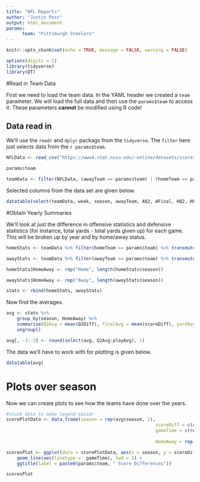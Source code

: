 ```yaml
---
title: "NFL Reports"
author: "Justin Post"
output: html_document  
params: 
      team: "Pittsburgh Steelers"
---
```


```r
knitr::opts_chunk$set(echo = TRUE, message = FALSE, warning = FALSE)

options(digits = 2)
library(tidyverse)
library(DT)
```


#Read in Team Data

First we need to load the team data.  In the YAML header we created a `team` parameter.  We will load the full data and then use the `params$team` to access it.  These parameters **cannot** be modified using R code!  

## Data read in 

We'll use the `readr` and `dplyr` packags from the `tidyverse`.  The `filter` here just selects data from the `r params$team`.  

```r
NFLData <- read_csv("https://www4.stat.ncsu.edu/~online/datasets/scoresFull.csv")

params$team

teamData <- filter(NFLData, (awayTeam == params$team) | (homeTeam == params$team))
```

Selected columns from the data set are given below.  

```r
datatable(select(teamData, week, season, awayTeam, AQ2, AFinal, HQ2, HFinal))
```


#Obtain Yearly Summaries

We'll look at just the difference in offensive statistics and defensive statistics (for instance, total yards - total yards given up) for each game.  This will be broken up by year and by home/away status.  


```r
homeStats <- teamData %>% filter(homeTeam == params$team) %>% transmute(season = season, Q2Diff = HQ2 - AQ2, scoreDiff = HFinal - AFinal, yardDiff = HtotalYds - AtotalYds, turnoverDiff = Hturnovers - Aturnovers, playDiff = HtotalPlays - AtotalPlays)

awayStats <- teamData %>% filter(awayTeam == params$team) %>% transmute(season = season, Q2Diff = AQ2 - HQ2, scoreDiff = AFinal - HFinal, yardDiff = AtotalYds - HtotalYds, turnoverDiff = Aturnovers - Hturnovers, playDiff = AtotalPlays - HtotalPlays)

homeStats$HomeAway <- rep("Home", length(homeStats$season))

awayStats$HomeAway <- rep("Away", length(awayStats$season))

stats <- rbind(homeStats, awayStats)
```

Now find the averages.  

```r
avg <- stats %>% 
	group_by(season, HomeAway) %>% 
	summarise(Q2Avg = mean(Q2Diff), finalAvg = mean(scoreDiff), yardAvg = mean(yardDiff), turnoverAvg = mean(turnoverDiff), playAvg = mean(playDiff)) %>% 
	ungroup()

avg[, -1:-2] <- round(select(avg, Q2Avg:playAvg), 1)
```

The data we'll have to work with for plotting is given below.  

```r
datatable(avg)
```

# Plots over season  

Now we can create plots to see how the teams have done over the years.  

```r
#stack data to make legend easier
scorePlotData <- data.frame(season = rep(avg$season, 2), 
														scoreDiff = c(avg$Q2Avg, avg$finalAvg), 
														gameTime = c(rep("2nd Q", length(avg$Q2Avg)),
																				 rep("Final", length(avg$Q2Avg))), 
														HomeAway = rep(avg$HomeAway, 2))

scoresPlot <- ggplot(data = scorePlotData, aes(x = season, y = scoreDiff, color = HomeAway)) +
	geom_line(aes(linetype =  gameTime), lwd = 1) +
	ggtitle(label = paste0(params$team, " Score Differences"))

scoresPlot
```
